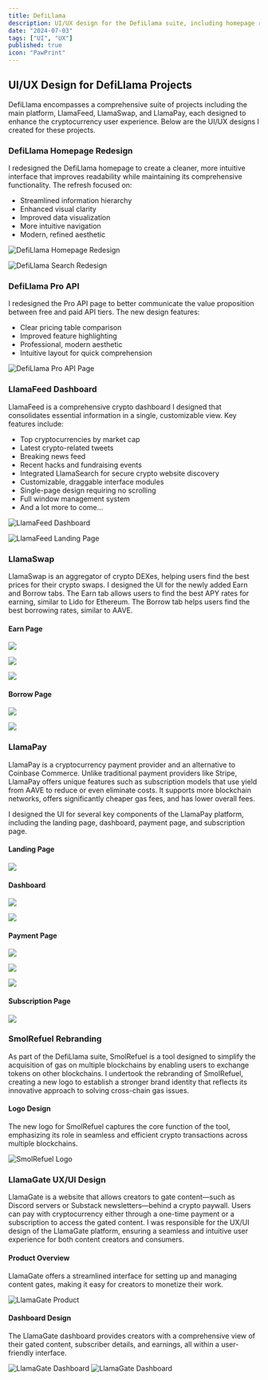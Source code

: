 ```yaml
---
title: DefiLlama
description: UI/UX design for the DefiLlama suite, including homepage redesign, Pro API, LlamaFeed dashboard, LlamaSwap, LlamaPay, SmolRefuel, and LlamaGate. This work involved creating intuitive interfaces for cryptocurrency transactions, content gating, payments, and decentralized finance across multiple blockchain networks.
date: "2024-07-03"
tags: ["UI", "UX"]
published: true
icon: "PawPrint"
---
```


## UI/UX Design for DefiLlama Projects

DefiLlama encompasses a comprehensive suite of projects including the main platform, LlamaFeed, LlamaSwap, and LlamaPay, each designed to enhance the cryptocurrency user experience. Below are the UI/UX designs I created for these projects.

### DefiLlama Homepage Redesign

I redesigned the DefiLlama homepage to create a cleaner, more intuitive interface that improves readability while maintaining its comprehensive functionality. The refresh focused on:

- Streamlined information hierarchy
- Enhanced visual clarity
- Improved data visualization
- More intuitive navigation
- Modern, refined aesthetic

![DefiLlama Homepage Redesign](/images/defillama-homepage.webp)

![DefiLlama Search Redesign](/images/defillama-search.webp)

### DefiLlama Pro API

I redesigned the Pro API page to better communicate the value proposition between free and paid API tiers. The new design features:

- Clear pricing table comparison
- Improved feature highlighting
- Professional, modern aesthetic
- Intuitive layout for quick comprehension

![DefiLlama Pro API Page](/images/defillama-pro-api.png)

### LlamaFeed Dashboard

LlamaFeed is a comprehensive crypto dashboard I designed that consolidates essential information in a single, customizable view. Key features include:

- Top cryptocurrencies by market cap
- Latest crypto-related tweets
- Breaking news feed
- Recent hacks and fundraising events
- Integrated LlamaSearch for secure crypto website discovery
- Customizable, draggable interface modules
- Single-page design requiring no scrolling
- Full window management system
- And a lot more to come...

![LlamaFeed Dashboard](/images/llamafeed-dashboard.webp)

![LlamaFeed Landing Page](/images/llamafeed-landing.webp)

### LlamaSwap

LlamaSwap is an aggregator of crypto DEXes, helping users find the best prices for their crypto swaps. I designed the UI for the newly added Earn and Borrow tabs. The Earn tab allows users to find the best APY rates for earning, similar to Lido for Ethereum. The Borrow tab helps users find the best borrowing rates, similar to AAVE.

#### Earn Page

![](/images/llamaswap-earn-1.png)

![](/images/llamaswap-earn-2.png)

![](/images/llamaswap-earn-3.png)

#### Borrow Page

![](/images/llamaswap-borrow-1.png)

![](/images/llamaswap-borrow-2.png)

### LlamaPay

LlamaPay is a cryptocurrency payment provider and an alternative to Coinbase Commerce. Unlike traditional payment providers like Stripe, LlamaPay offers unique features such as subscription models that use yield from AAVE to reduce or even eliminate costs. It supports more blockchain networks, offers significantly cheaper gas fees, and has lower overall fees.

I designed the UI for several key components of the LlamaPay platform, including the landing page, dashboard, payment page, and subscription page.

#### Landing Page

![](/images/llamapay-landing.png)

#### Dashboard

![](/images/llamapay-dashboard-1.png)

![](/images/llamapay-dashboard-2.png)

#### Payment Page

![](/images/llamapay-payments-1.png)

![](/images/llamapay-payments-2.png)

![](/images/llamapay-payments-3.png)

#### Subscription Page

![](/images/llamapay-subcriptions-1.png)

### SmolRefuel Rebranding

As part of the DefiLlama suite, SmolRefuel is a tool designed to simplify the acquisition of gas on multiple blockchains by enabling users to exchange tokens on other blockchains. I undertook the rebranding of SmolRefuel, creating a new logo to establish a stronger brand identity that reflects its innovative approach to solving cross-chain gas issues.

#### Logo Design

The new logo for SmolRefuel captures the core function of the tool, emphasizing its role in seamless and efficient crypto transactions across multiple blockchains.

![SmolRefuel Logo](/images/smolrefuel-rebrand.webp)

### LlamaGate UX/UI Design

LlamaGate is a website that allows creators to gate content—such as Discord servers or Substack newsletters—behind a crypto paywall. Users can pay with cryptocurrency either through a one-time payment or a subscription to access the gated content. I was responsible for the UX/UI design of the LlamaGate platform, ensuring a seamless and intuitive user experience for both content creators and consumers.

#### Product Overview

LlamaGate offers a streamlined interface for setting up and managing content gates, making it easy for creators to monetize their work.

![LlamaGate Product](/images/llamagate-product-1.webp)

#### Dashboard Design

The LlamaGate dashboard provides creators with a comprehensive view of their gated content, subscriber details, and earnings, all within a user-friendly interface.

![LlamaGate Dashboard](/images/llamagate-dashboard-1.webp)
![LlamaGate Dashboard](/images/llamagate-dashboard-2.webp)